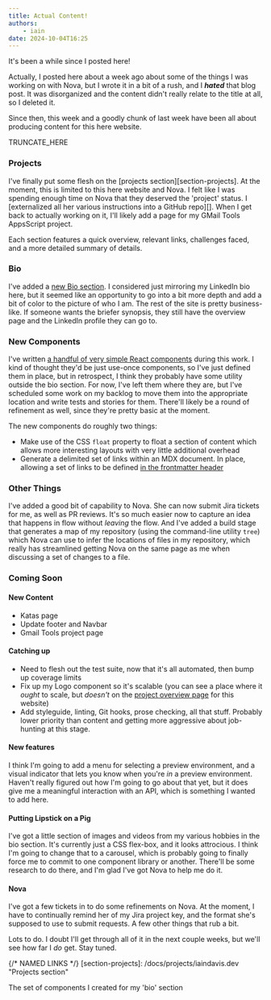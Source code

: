 ```yaml
---
title: Actual Content!
authors:
    - iain
date: 2024-10-04T16:25
---
```


It's been a while since I posted here!

Actually, I posted here about a week ago about some of the things I
was working on with Nova, but I wrote it in a bit of a rush, and I
_**hated**_ that blog post. It was disorganized and the content didn't
really relate to the title at all, so I deleted it.

Since then, this week and a goodly chunk of last week have been all about producing content
for this here website.

TRUNCATE_HERE

### Projects
I've finally put some flesh on the [projects
section][section-projects]. At the moment, this is limited to this
here website and Nova. I felt like I was spending enough time on Nova
that they deserved the 'project' status. I [externalized all her various
instructions into a GitHub repo][]. When I get back to
actually working on it, I'll likely add a page for my GMail Tools
AppsScript project.

Each section features a quick overview, relevant links, challenges
faced, and a more detailed summary of details.

### Bio
I've added a [new Bio section][section-bio]. I considered just
mirroring my LinkedIn bio here, but it seemed like an opportunity to
go into a bit more depth and add a bit of color to the picture of who
I am. The rest of the site is pretty business-like. If someone wants
the briefer synopsis, they still have the overview page and the
LinkedIn profile they can go to.

### New Components
I've written [a handful of very simple React
components][bio-components] during this work. I kind of thought they'd
be just use-once components, so I've just defined them in place, but
in retrospect, I think they probably have some utility outside the bio
section. For now, I've left them where they are, but I've scheduled
some work on my backlog to move them into the appropriate location and
write tests and stories for them. There'll likely be a round of
refinement as well, since they're pretty basic at the moment.

The new components do roughly two things:
* Make use of the CSS `float` property to float a section of content
  which allows more interesting layouts with very little additional overhead
* Generate a delimited set of links within an MDX document. In place,
  allowing a set of links to be defined [in the frontmatter header][yaml-frontmatter]

<Demos/>

### Other Things
I've added a good bit of capability to Nova. She can now submit Jira
tickets for me, as well as PR reviews. It's so much easier now to
capture an idea that happens in flow without _leaving_ the flow. And
I've added a build stage that generates a map of my repository (using
the command-line utility `tree`) which Nova can use to infer the
locations of files in my repository, which really has streamlined
getting Nova on the same page as me when discussing a set of changes
to a file.

### Coming Soon
#### New Content
- Katas page
- Update footer and Navbar
- Gmail Tools project page

#### Catching up
- Need to flesh out the test suite, now that it's all automated, then bump up
  coverage limits
- Fix up my Logo component so it's scalable (you can see a place where it
  _ought_ to scale, but _doesn't_ on the [project overview page][website-project-overview] for this website)
- Add styleguide, linting, Git hooks, prose checking, all that stuff. Probably
  lower priority than content and getting more aggressive about job-hunting at
  this stage.

#### New features
I think I'm going to add a menu for selecting a preview environment, and a
visual indicator that lets you know when you're _in_ a preview environment.
Haven't really figured out how I'm going to go about that yet, but it does give
me a meaningful interaction with an API, which is something I wanted to add
here.

#### Putting Lipstick on a Pig
I've got a little section of images and videos from my various hobbies in the
bio section. It's currently just a CSS flex-box, and it looks attrocious. I
think I'm going to change that to a carousel, which is probably going to finally
force me to commit to one component library or another. There'll be some
research to do there, and I'm glad I've got Nova to help me do it.

#### Nova
I've got a few tickets in to do some refinements on Nova. At the moment, I have
to continually remind her of my Jira project key, and the format she's supposed
to use to submit requests. A few other things that rub a bit.

Lots to do. I doubt I'll get through all of it in the next couple weeks, but
we'll see how far I _do_ get. Stay tuned.

{/* NAMED LINKS */}
[section-projects]: 
    /docs/projects/iaindavis.dev
    "Projects section"

[section-bio]:
    /docs/bio/bio
    "Bio section"

[yaml-frontmatter]:
    https://github.com/IainDavis/iaindavis.github.io/blob/main/docs/bio/bio/bio.mdx?plain=1#L3-L18

[bio-components]:
    https://github.com/IainDavis/iaindavis.github.io/tree/main/docs/bio/bio/_components
    The set of components I created for my 'bio' section

[website-project-overview]:
    /docs/projects/iaindavis.dev
    "Website project overview"

[nova-repo]:
    https://github.com/IainDavis/Nova
    "Nova's repository"